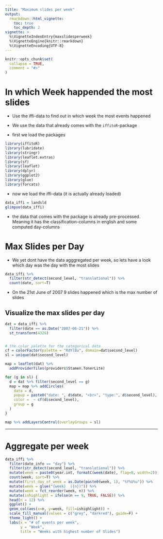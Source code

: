 ```yaml
---
title: "Maximum slides per week"
output: 
  rmarkdown::html_vignette:
    toc: true
    toc_depth: 2
vignette: >
  %\VignetteIndexEntry{maxslidesperweek}
  %\VignetteEngine{knitr::rmarkdown}
  %\VignetteEncoding{UTF-8}
---
```


```r
knitr::opts_chunk$set(
  collapse = TRUE,
  comment = "#>"
)
```

# In which Week happended the most slides

- Use the iffi-data to find out in which week the most events happened

- We use the data that already comes with the `iffitoR`-package

- first we load the packages

```r
library(iffitoR)
library(lubridate)
library(stringr)
library(leaflet.extras)
library(sf)
library(leaflet)
library(dplyr)
library(ggplot2)
library(glue)
library(forcats)
```

- now we load the iffi-data (it is actually already loaded)

```r
data_iffi = landsld
glimpse(data_iffi)
```
- the data that comes with the package is already pre-processed. Meaning it has the classification-columns in english and some computed day-columns

# Max Slides per Day 

- We yet dont have the data agggregated per week, so lets have a look which day was the day with the most slides

```r
data_iffi %>% 
  filter(str_detect(second_level, "translational")) %>% 
  count(date, sort=T)
```
- On the 21st June of 2007 9 slides happened which is the max number of slides 


## Visualize the max slides per day

```r
dat = data_iffi %>% 
  filter(date == as.Date("2007-06-21")) %>% 
  st_transform(4326)


# the color palette for the categorical data 
cf = colorFactor(palette = "RdYlBu", domain=dat$second_level)
sl = unique(dat$second_level)

map = leaflet(dat) %>%
  addProviderTiles(providers$Stamen.TonerLite) 

for (g in sl) {
  d = dat %>% filter(second_level == g)
  map = map %>% addCircles(
    data = d,
    popup = paste0("date: ", d$date, "<br>", "type:", d$second_level),
    color =  ~ cf(d$second_level),
    group = g
  )
}

map %>% addLayersControl(overlayGroups = sl) 

```

***

# Aggregate per week

```r
data_iffi %>% 
  filter(date_info == "day") %>% 
  filter(str_detect(second_level, "translational")) %>% 
  mutate(week = paste0(year.int, formatC(week(date), flag=0, width=2))) %>% 
  count(week, sort=T) %>% 
  mutate(first_day_of_week = as.Date(paste0(week, 1), "%Y%U%u")) %>% 
  mutate(week = glue("{week}  ({n})")) %>% 
  mutate(week = fct_reorder(week, n)) %>% 
  mutate(ishighlight = ifelse(n == 9, TRUE, FALSE)) %>% 
  head(n = 12) %>% 
  ggplot() +
  geom_col(aes(x=n, y=week, fill=ishighlight)) +
  scale_fill_manual(values = c("grey", "darkred"), guide=F) +
  theme_light() +
  labs(x = "# of events per week",
       y = "Week",
       title = "Weeks with highest number of Slides")
```

